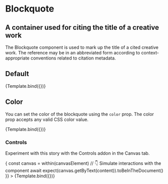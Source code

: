 

<Meta title="Atoms/Blockquote" component={Blockquote} />

# Blockquote

## A container used for citing the title of a creative work

The Blockquote component is used to mark up the title of a cited creative work.
The reference may be in an abbreviated form according to context-appropriate
conventions related to citation metadata.

<ArgsTable story="Default" />



## Default

<Canvas>
  <Story
    name="Default"
    args={{
      children: Example()
    }}
  >
    {Template.bind({})}
  </Story>
</Canvas>

## Color

You can set the color of the blockquote using the `color` prop. The color prop
accepts any valid CSS color value.

<Canvas>
  <Story
    name="Color"
    args={{
      color: 'rgb(2, 156, 253)',
      children: Example()
    }}
  >
    {Template.bind({})}
  </Story>
</Canvas>

### Controls

Experiment with this story with the Controls addon in the Canvas tab.

<Canvas>
  <Story
    name="controls"
    args={{
      isTight: true,
      children: Example()
    }}
    play={async ({ canvasElement }) => {
      const canvas = within(canvasElement)
      // 👇 Simulate interactions with the component
      await expect(canvas.getByText(content)).toBeInTheDocument()
    }}
  >
    {Template.bind({})}
  </Story>
</Canvas>
